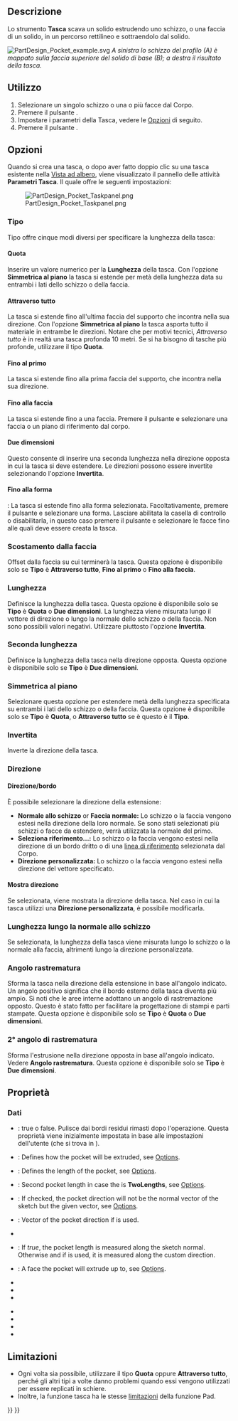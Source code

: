 <languages/>

{{Docnav/it
|[[PartDesign_AdditiveWedge/it|Cuneo additivo]]
|[[PartDesign_Hole/it|Foro]]
|[[PartDesign_Workbench/it|PartDesign]]
|IconL=PartDesign_AdditiveWedge.svg
|IconR=PartDesign_Hole.svg
|IconC=Workbench_PartDesign.svg
}}

{{GuiCommand/it
|Name=PartDesign Pocket
|Name/it=Tasca
|MenuLocation=Part Design → Crea una funzione sottrattiva → Tasca
|Workbenches=[[PartDesign_Workbench|PartDesign]]
|SeeAlso=[[PartDesign_Pad/it|Estrusione]]
}}

<span id="Description"></span>
==Descrizione==

Lo strumento '''Tasca''' scava un solido estrudendo uno schizzo, o una faccia di un solido, in un percorso rettilineo e sottraendolo dal solido.

[[File:PartDesign Pocket example.svg|none]]
''A sinistra lo schizzo del profilo (A) è mappato sulla faccia superiore del solido di base (B); a destra il risultato della tasca. ''

<span id="Usage"></span>
==Utilizzo==

# Selezionare un singolo schizzo o una o più facce dal Corpo.
# Premere il pulsante {{Button|[[Image:PartDesign_Pocket.svg|16px]] [[PartDesign_Pocket/it|Tasca]]}}.
# Impostare i parametri della Tasca, vedere le [[#Opzioni|Opzioni]] di seguito.
# Premere il pulsante {{Button|OK}}.

<span id="Options"></span>
==Opzioni==

Quando si crea una tasca, o dopo aver fatto doppio clic su una tasca esistente nella [[Tree_view/it|Vista ad albero]], viene visualizzato il pannello delle attività '''Parametri Tasca'''. Il quale offre le seguenti impostazioni:

[[Image:PartDesign_Pocket_Taskpanel.png|frame|left]]

<span id="Type"></span>
===Tipo===

Tipo offre cinque modi diversi per specificare la lunghezza della tasca:

<span id="Dimension"></span>
====Quota====

Inserire un valore numerico per la '''Lunghezza''' della tasca. Con l'opzione '''Simmetrica al piano''' la tasca si estende per metà della lunghezza data su entrambi i lati dello schizzo o della faccia.

<span id="Through_all"></span>
====Attraverso tutto====

La tasca si estende fino all'ultima faccia del supporto che incontra nella sua direzione. Con l'opzione '''Simmetrica al piano''' la tasca asporta tutto il materiale in entrambe le direzioni. Notare che per motivi tecnici, ''Attraverso tutto'' è in realtà una tasca profonda 10 metri. Se si ha bisogno di tasche più profonde, utilizzare il tipo '''Quota'''.

<span id="To_first"></span>
====Fino al primo====

La tasca si estende fino alla prima faccia del supporto, che incontra nella sua direzione.

<span id="Up_to_face"></span>
====Fino alla faccia====

La tasca si estende fino a una faccia. Premere il pulsante {{Button|Selezionare una faccia}} e selezionare una faccia o un piano di riferimento dal corpo.

<span id="Two_dimensions"></span>
====Due dimensioni====

Questo consente di inserire una seconda lunghezza nella direzione opposta in cui la tasca si deve estendere. Le direzioni possono essere invertite selezionando l'opzione '''Invertita'''.

<span id="Up_to_shape"></span>
====Fino alla forma====

{{Version|1.0}}: La tasca si estende fino alla forma selezionata. Facoltativamente, premere il pulsante {{Button|Seleziona forma}} e selezionare una forma. Lasciare abilitata la casella di controllo {{Button|Seleziona tutte le facce}} o disabilitarla, in questo caso premere il pulsante {{Button|Seleziona}} e selezionare le facce fino alle quali deve essere creata la tasca.

<span id="Offset_to_face"></span>
=== Scostamento dalla faccia ===

Offset dalla faccia su cui terminerà la tasca. Questa opzione è disponibile solo se '''Tipo''' è '''Attraverso tutto''', '''Fino al primo''' o '''Fino alla faccia'''.

<span id="Length"></span>
===Lunghezza===

Definisce la lunghezza della tasca. Questa opzione è disponibile solo se '''Tipo''' è '''Quota''' o '''Due dimensioni'''. La lunghezza viene misurata lungo il vettore di direzione o lungo la normale dello schizzo o della faccia. Non sono possibili valori negativi. Utilizzare piuttosto l'opzione '''Invertita'''.

<span id="2nd_length"></span>
===Seconda lunghezza===

Definisce la lunghezza della tasca nella direzione opposta. Questa opzione è disponibile solo se '''Tipo''' è '''Due dimensioni'''.

<span id="Symmetric_to_plane"></span>
=== Simmetrica al piano ===

Selezionare questa opzione per estendere metà della lunghezza specificata su entrambi i lati dello schizzo o della faccia. Questa opzione è disponibile solo se '''Tipo''' è '''Quota''', o '''Attraverso tutto''' se è questo è il '''Tipo'''.

<span id="Reversed"></span>
=== Invertita ===

Inverte la direzione della tasca.

<span id="Direction"></span>
===Direzione===

<span id="Direction/edge"></span>
==== Direzione/bordo ====

È possibile selezionare la direzione della estensione:

* '''Normale allo schizzo''' or '''Faccia normale:''' Lo schizzo o la faccia vengono estesi nella direzione della loro normale. Se sono stati selezionati più schizzi o facce da estendere, verrà utilizzata la normale del primo.
* '''Seleziona riferimento...:''' Lo schizzo o la faccia vengono estesi nella direzione di un bordo dritto o di una [[PartDesign_Line/it|linea di riferimento]] selezionata dal Corpo.
* '''Direzione personalizzata:''' Lo schizzo o la faccia vengono estesi nella direzione del vettore specificato.

<span id="Show_direction"></span>
==== Mostra direzione ====

Se selezionata, viene mostrata la direzione della tasca. Nel caso in cui la tasca utilizzi una '''Direzione personalizzata''', è possibile modificarla.

<span id="Length_along_sketch_normal"></span>
=== Lunghezza lungo la normale allo schizzo ===

Se selezionata, la lunghezza della tasca viene misurata lungo lo schizzo o la normale alla faccia, altrimenti lungo la direzione personalizzata.

<span id="Taper_angle"></span>
=== Angolo rastrematura ===

Sforma la tasca nella direzione della estensione in base all'angolo indicato. Un angolo positivo significa che il bordo esterno della tasca diventa più ampio. Si noti che le aree interne adottano un angolo di rastremazione opposto. Questo è stato fatto per facilitare la progettazione di stampi e parti stampate. Questa opzione è disponibile solo se '''Tipo''' è '''Quota''' o '''Due dimensioni'''.

<span id="2nd_taper_angle"></span>
=== 2° angolo di rastrematura ===

Sforma l'estrusione nella direzione opposta in base all'angolo indicato. Vedere '''Angolo rastrematura'''. Questa opzione è disponibile solo se '''Tipo''' è '''Due dimensioni'''.

<span id="Properties"></span>
==Proprietà==

<span id="Data"></span>
===Dati===

{{TitleProperty|Part Design}}

* {{PropertyData|Refine|Bool}}: true o false. Pulisce dai bordi residui rimasti dopo l'operazione. Questa proprietà viene inizialmente impostata in base alle impostazioni dell'utente (che si trova in {{MenuCommand|Preferenze → Part Design → Generale → Impostazioni del modello}}).

{{TitleProperty|Pocket}}

* {{PropertyData|Type|Enumeration}}: Defines how the pocket will be extruded, see [[#Options|Options]].
* {{PropertyData|Length|Length}}: Defines the length of the pocket, see [[#Options|Options]].
* {{PropertyData|Length2|Length}}: Second pocket length in case the {{PropertyData|Type}} is '''TwoLengths''', see [[#Options|Options]].
* {{PropertyData|Use Custom Vector|Bool}}: If checked, the pocket direction will not be the normal vector of the sketch but the given vector, see [[#Options|Options]].
* {{PropertyData|Direction|Vector}}: Vector of the pocket direction if {{PropertyData|Use Custom Vector}} is used.
* {{PropertyData|Reference Axis|LinkSub}}
* {{PropertyData|Along Sketch Normal|Bool}}: If ''true'', the pocket length is measured along the sketch normal. Otherwise and if {{PropertyData|Use Custom Vector}} is used, it is measured along the custom direction.
* {{PropertyData|Up To Face|LinkSub}}: A face the pocket will extrude up to, see [[#Options|Options]].
* {{PropertyData|Offset|Length}}
* {{PropertyData|Taper Angle|Angle}}
* {{PropertyData|Taper Angle2|Angle}}

{{TitleProperty|Sketch Based}}

* {{PropertyData|Profile|LinkSub}}
* {{PropertyData|Midplane|Bool}}
* {{PropertyData|Reversed|Bool}}
* {{PropertyData|Allow Multi Face|Bool}}

<span id="Limitations"></span>
==Limitazioni==

* Ogni volta sia possibile, utilizzare il tipo '''Quota''' oppure '''Attraverso tutto''', perché gli altri tipi a volte danno problemi quando essi vengono utilizzati per essere replicati in schiere.
* Inoltre, la funzione tasca ha le stesse [[PartDesign_Pad#Limitations|limitazioni]] della funzione Pad.


{{Docnav/it
|[[PartDesign_AdditiveWedge/it|Cuneo additivo]]
|[[PartDesign_Hole/it|Foro]]
|[[PartDesign_Workbench/it|PartDesign]]
|IconL=PartDesign_AdditiveWedge.svg
|IconR=PartDesign_Hole.svg
|IconC=Workbench_PartDesign.svg
}}

{{PartDesign Tools navi{{#translation:}}}}
{{Userdocnavi{{#translation:}}}}